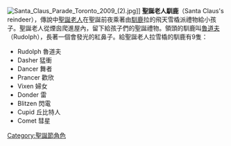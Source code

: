 {{expand|time=2011-05-08T06:18:44+00:00}}
{{unreferenced|time=2011-05-08T06:18:44+00:00}}
[[File:Santa_Claus_Parade_Toronto_2009_(2).jpg|thumb]]]]
'''聖誕老人馴鹿'''（Santa Claus's reindeer），傳說中[[聖誕老人|聖誕老人]]在聖誕前夜乘著由[[馴鹿|馴鹿]]拉的飛天雪橇派禮物給小孩子。聖誕老人從煙囪爬進屋內，留下給孩子們的聖誕禮物。領頭的馴鹿叫[[紅鼻子馴鹿魯道夫|魯道夫]]（Rudolph），長著一個會發光的紅鼻子。給聖誕老人拉雪橇的馴鹿有9隻：

*Rudolph 魯道夫
*Dasher 猛衝
*Dancer 舞者
*Prancer 歡欣
*Vixen 婦女
*Donder 雷
*Blitzen 閃電
*Cupid 丘比特人
*Comet 彗星


{{聖誕節}}
[[Category:聖誕節角色|Category:聖誕節角色]]